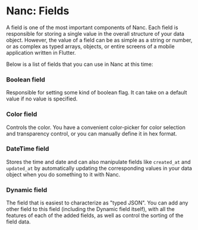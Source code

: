 # Nanc: Fields

A field is one of the most important components of Nanc. Each field is responsible for storing a single value in the overall structure of your data object. However, the value of a field can be as simple as a string or number, or as complex as typed arrays, objects, or entire screens of a mobile application written in Flutter.

Below is a list of fields that you can use in Nanc at this time:

### Boolean field

Responsible for setting some kind of boolean flag. It can take on a default value if no value is specified.

### Color field

Controls the color. You have a convenient color-picker for color selection and transparency control, or you can manually define it in hex format.

### DateTime field

Stores the time and date and can also manipulate fields like `created_at` and `updated_at` by automatically updating the corresponding values in your data object when you do something to it with Nanc.

### Dynamic field

The field that is easiest to characterize as "typed JSON". You can add any other field to this field (including the Dynamic field itself), with all the features of each of the added fields, as well as control the sorting of the field data.